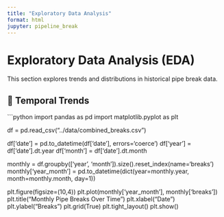 ```yaml
---
title: "Exploratory Data Analysis"
format: html
jupyter: pipeline_break
---
```


# Exploratory Data Analysis (EDA)

This section explores trends and distributions in historical pipe break data.

## 📅 Temporal Trends

```python
import pandas as pd
import matplotlib.pyplot as plt

df = pd.read_csv("../data/combined_breaks.csv")

df['date'] = pd.to_datetime(df['date'], errors='coerce')
df['year'] = df['date'].dt.year
df['month'] = df['date'].dt.month

monthly = df.groupby(['year', 'month']).size().reset_index(name='breaks')
monthly['year_month'] = pd.to_datetime(dict(year=monthly.year, month=monthly.month, day=1))

plt.figure(figsize=(10,4))
plt.plot(monthly['year_month'], monthly['breaks'])
plt.title("Monthly Pipe Breaks Over Time")
plt.xlabel("Date")
plt.ylabel("Breaks")
plt.grid(True)
plt.tight_layout()
plt.show()
